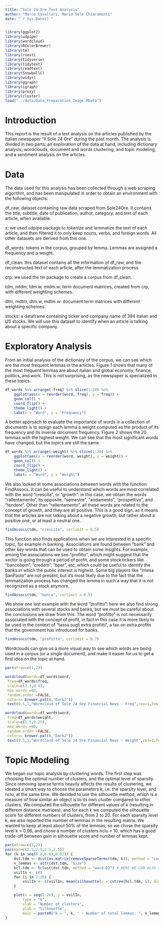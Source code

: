```yaml
---
title: "Sole 24 Ore Text Analysis"
author: "Marco Cavallari, Maria Sole Chiaramonti"
date: "`r Sys.Date()`"
---
```


```r
library(ggplot2)
library(udpipe)
library(wordcloud)
library(RColorBrewer)
library(tm)
library(rvest)
library(tidyverse)
library(tidytext)
library(readtext)
library(SnowballC)
library(widyr)
library(ggraph)
library(igraph)
library(proxy)
library(cluster)
load("../data/Data_Preparation_Image.RData")
```

# Introduction

This report is the result of a text analysis on the articles published by the Italian newspaper "Il Sole 24 Ore" during the past month. The analysis is divided in two parts: an exploration of the data at hand, including dictionary analysis, wordclouds, document and words clustering, and topic modeling, and a sentiment analysis on the articles.

# Data

The data used for this analysis has been collected through a web scraping algorithm, and has been manipulated in order to obtain an environment with the following objects:

df_raw: dataset containing raw data scraped from Sole24Ore. It contains the title, subtitle, date of publication, author, category, and text of each article, when available.

x: we used udpipe package to tokenize and lemmatize the text of each article, and then filtered it to only keep nouns, verbs, and foreign words. All other datasets are derived from this one.

df_words: tokens in the corpus, grouped by lemma. Lemmas are assigned a frequency and a weight.

df_clean: this dataset contains all the information of df_raw, and the reconstructed text of each article, after the lemmatization process.

crp: we used the tm package to create a corpus from df_clean.

tdm, mtdm, tdm.w, mtdm.w: term document matrices, created from crp, with different weighting schemes.

dtm, mdtm, dtm.w, mdtm.w: document term matrices with different weighting schemes.

stocks: a dataframe containing ticker and company name of 394 italian and US stocks. We will use this dataset to identify when an article is talking about a specific company.


# Exploratory Analysis

From an initial analysis of the dictionary of the corpus, we can see which are the most frequent lemmas in the articles. Figure 1 shows that many of the most frequent lemmas are about italian and global economy, finance, politics, and work. This is not surprising, as the newspaper is specialized in these topics. 

```r
df_words %>% arrange(-freq) %>% slice(1:20) %>% 
    ggplot(aes(x = reorder(word, freq), y = freq)) +
    geom_col() +
    coord_flip() +
    theme_light() +
    labs(x = "Word", y = "Frequency")
```

A better approach to evaluate the importance of words in a collection of documents is to assign each lemma a weight computed as the product of its frequency and its inverse document frequency. Figure 2 shows the 20 lemmas with the highest weight. We can see that the most significant words have changed, but the topics are still the same.

```r
df_words %>% arrange(-weight) %>% slice(1:20) %>% 
    ggplot(aes(x = reorder(word, weight), y = weight)) +
    geom_col() +
    coord_flip() +
    theme_light() +
    labs(x = "Word", y = "Weight")
```

We also looked at some associations between words with the function FindAssocs. It can be useful to understand which words are most correlated with the word "crescita", or "growth": in this case, we obtain the words "rallentamento", its opposite, "semestre", "andamento", "prospettivo", and "tendere". Other than "rallentamento", all these words are related to the concept of growth, and they are all positive. This is a good sign, as it means that the articles are not talking about a negative growth, but rather about a positive one, or at least a neutral one. 

```r
findAssocs(tdm, "crescita", corlimit = 0.5)
```

This function also finds applications when we are interested in a specific topic, for example in banking. Associations are found between "bank" and other key words that can be used to obtain some insights. For example, among the associations we see "profitto", which might suggest that the sector is going through a period of profit, and some stock tickers like "bancobpm", "credem", "bper", etc, which could be useful to identify the banks in which the public interest is highest. Some big players like "Intesa SanPaolo" are not present, but it's most likely due to the fact that the lemmatization process has changed the lemma in such a way that it is not recognized as a stock anymore.

```r
findAssocs(tdm, "banca", corlimit = 0.5)
```

We show one last example with the word "profitto": here we also find strong associations with several stocks and banks, but we must be careful about the conclusions we draw from this. The word "profitto" is not necessarily associated with the concept of profit, in fact in this case it is more likely to be used in the context of "tassa sugli extra profitti", a tax on extra profits that the government has introduced for banks.

```r
findAssocs(tdm, "profitto", corlimit = 0.7)
```

Wordclouds can give us a more visual way to see which words are being used in a corpus (or a single document), and make it easier for us to get a first idea on the topic at hand.

```r
par(mfrow=c(1,2))

wordcloud(words=df_words$word,
 freq=df_words$freq,
 scale=c(2.3,0.4),
 max.words =80,
 random.order =FALSE,
 colors= brewer.pal(8,"Dark2"))
 text(0.5,1,"Wordcloud of Sole 24 Ore Financial News - Freq",cex=1,font= 2)

wordcloud(words=df_words$word,
 freq=df_words$weight,
 scale=c(1.5,0.25),
 max.words =80,
 random.order =FALSE,
 colors= brewer.pal(8,"Dark2"))
 text(0.5,1,"Wordcloud of Sole 24 Ore Financial News - Weight",cex=1,font= 2)
```

# Topic Modeling

We began our topic analysis by clustering words. The first step was choosing the optimal number of clusters, and the optimal level of sparsity. Since removing sparse terms heavily affects the results of clustering, we ideated a smart way to choose the parameters k, i.e. the sparsity level, and nclu, at the same time. We decided to use the silhouette method, which is a measure of how similar an object is to its own cluster compared to other clusters. We computed the silhouette for different values of k (resulting in different distance matrices), and for each k we computed the silhouette score for different numbers of clusters, from 2 to 20. For each sparsity level k, we also reported the number of lemmas in the resulting matrix. We wanted to keep at least about 50% of the lemmas, so we chose the sparsity level k = 0.96, and chose a number of clusters nclu = 10, which has a good trade-off between gain in silhouette score and number of lemmas kept.

```r
par(mfrow=c(5,2))
par(mar=c(2.5,2.5,2.5,2.5))
for (k in seq(0.8,0.99,0.02)) {
    dst.tdm <- dist(as.matrix(removeSparseTerms(tdm, k)), method = "cosine")
    n_lemmas <- attr(dst.tdm, "Size")
    hcl.tdm <- hclust(dst.tdm, method = "ward.D2") # HERE WE CAN ALSO CHOOSE THE METHOD.
    vsilIn <- c()
    for (i in 2:20) {
        vsilIn <- c(vsilIn, mean(silhouette(x = cutree(hcl.tdm, i), dist = dst.tdm)[, 3]))
    }

    plot(x = seq(2:20), y = vsilIn,   
        type = "b",
        xlab = "Number of clusters", 
        ylab = "Silhouette", 
        main = paste0("k = ", k, " - Number of total lemmas: ", n_lemmas)) 
}
```
